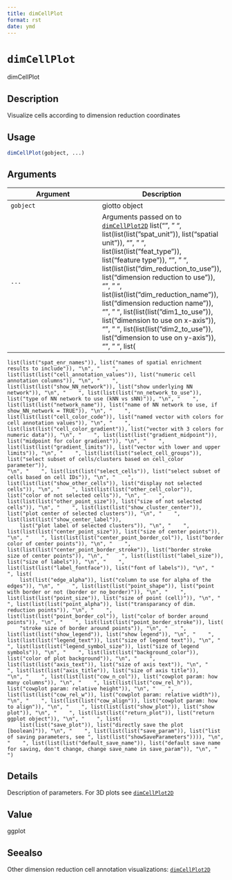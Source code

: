 ```yaml
--- 
title: dimCellPlot 
format: rst 
date: ymd 
--- 
```

# `dimCellPlot`

dimCellPlot


## Description

Visualize cells according to dimension reduction coordinates


## Usage

```r
dimCellPlot(gobject, ...)
```


## Arguments

Argument      |Description
------------- |----------------
`gobject`     |     giotto object
`...`     |      Arguments passed on to [`dimCellPlot2D`](#dimcellplot2d)   list("\n", "    ", list(list(list("spat_unit")), list("spatial unit")), "\n", "    ", list(list(list("feat_type")), list("feature type")), "\n", "    ", list(list(list("dim_reduction_to_use")), list("dimension reduction to use")), "\n", "    ", list(list(list("dim_reduction_name")), list("dimension reduction name")), "\n", "    ", list(list(list("dim1_to_use")), list("dimension to use on x-axis")), "\n", "    ", list(list(list("dim2_to_use")), list("dimension to use on y-axis")), "\n", "    ", list(
    list(list("spat_enr_names")), list("names of spatial enrichment results to include")), "\n", "    ", list(list(list("cell_annotation_values")), list("numeric cell annotation columns")), "\n", "    ", list(list(list("show_NN_network")), list("show underlying NN network")), "\n", "    ", list(list(list("nn_network_to_use")), list("type of NN network to use (kNN vs sNN)")), "\n", "    ", list(list(list("network_name")), list("name of NN network to use, if show_NN_network = TRUE")), "\n", "    ", 
    list(list(list("cell_color_code")), list("named vector with colors for cell annotation values")), "\n", "    ", list(list(list("cell_color_gradient")), list("vector with 3 colors for numeric data")), "\n", "    ", list(list(list("gradient_midpoint")), list("midpoint for color gradient")), "\n", "    ", list(list(list("gradient_limits")), list("vector with lower and upper limits")), "\n", "    ", list(list(list("select_cell_groups")), list("select subset of cells/clusters based on cell_color parameter")), 
    "\n", "    ", list(list(list("select_cells")), list("select subset of cells based on cell IDs")), "\n", "    ", list(list(list("show_other_cells")), list("display not selected cells")), "\n", "    ", list(list(list("other_cell_color")), list("color of not selected cells")), "\n", "    ", list(list(list("other_point_size")), list("size of not selected cells")), "\n", "    ", list(list(list("show_cluster_center")), list("plot center of selected clusters")), "\n", "    ", list(list(list("show_center_label")), 
        list("plot label of selected clusters")), "\n", "    ", list(list(list("center_point_size")), list("size of center points")), "\n", "    ", list(list(list("center_point_border_col")), list("border color of center points")), "\n", "    ", list(list(list("center_point_border_stroke")), list("border stroke size of center points")), "\n", "    ", list(list(list("label_size")), list("size of labels")), "\n", "    ", list(list(list("label_fontface")), list("font of labels")), "\n", "    ", list(
        list(list("edge_alpha")), list("column to use for alpha of the edges")), "\n", "    ", list(list(list("point_shape")), list("point with border or not (border or no_border)")), "\n", "    ", list(list(list("point_size")), list("size of point (cell)")), "\n", "    ", list(list(list("point_alpha")), list("transparancy of dim. reduction points")), "\n", "    ", list(list(list("point_border_col")), list("color of border around points")), "\n", "    ", list(list(list("point_border_stroke")), list(
        "stroke size of border around points")), "\n", "    ", list(list(list("show_legend")), list("show legend")), "\n", "    ", list(list(list("legend_text")), list("size of legend text")), "\n", "    ", list(list(list("legend_symbol_size")), list("size of legend symbols")), "\n", "    ", list(list(list("background_color")), list("color of plot background")), "\n", "    ", list(list(list("axis_text")), list("size of axis text")), "\n", "    ", list(list(list("axis_title")), list("size of axis title")), 
    "\n", "    ", list(list(list("cow_n_col")), list("cowplot param: how many columns")), "\n", "    ", list(list(list("cow_rel_h")), list("cowplot param: relative height")), "\n", "    ", list(list(list("cow_rel_w")), list("cowplot param: relative width")), "\n", "    ", list(list(list("cow_align")), list("cowplot param: how to align")), "\n", "    ", list(list(list("show_plot")), list("show plot")), "\n", "    ", list(list(list("return_plot")), list("return ggplot object")), "\n", "    ", list(
        list(list("save_plot")), list("directly save the plot [boolean]")), "\n", "    ", list(list(list("save_param")), list("list of saving parameters, see ", list(list("showSaveParameters")))), "\n", "    ", list(list(list("default_save_name")), list("default save name for saving, don't change, change save_name in save_param")), "\n", "  ")


## Details

Description of parameters. For 3D plots see [`dimCellPlot2D`](#dimcellplot2d)


## Value

ggplot


## Seealso

Other dimension reduction cell annotation visualizations:
 [`dimCellPlot2D`](#dimcellplot2d)


